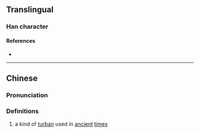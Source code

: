 {{character info}}
==Translingual==

===Han character===
{{Han char|rn=13|rad=冂|as=20|sn=22|four=|canj=AYBG|ids=⿱⺜離}}

====References====
* {{Han ref|kx=0130.100|hdz=21542.110|uh=34BF|ud=13503}}

----

==Chinese==
{{zh-forms|s=𰖩}}

===Pronunciation===
{{zh-pron
|m=lí
|c=lei4
|mc=
|oc=
|ma=
|cat=n
}}

===Definitions===
{{zh-hanzi}}

# a kind of [[turban]] used in [[ancient]] [[time]]s

{{zh-cat|Headwear}}